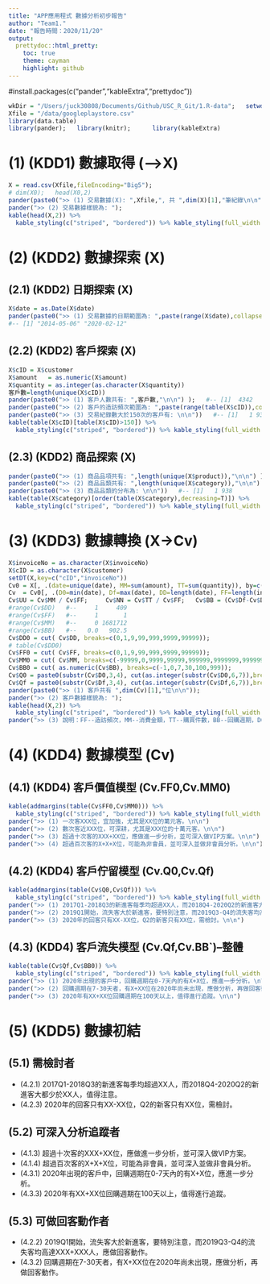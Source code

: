 ```yaml
---
title: "APP應用程式 數據分析初步報告"
author: "Team1."
date: "報告時間：2020/11/20"
output: 
  prettydoc::html_pretty:
    toc: true
    theme: cayman
    highlight: github
---
```

#install.packages(c("pander","kableExtra","prettydoc"))
```r
wkDir = "/Users/juck30808/Documents/Github/USC_R_Git/1.R-data";   setwd(wkDir);
Xfile = "/data/googleplaystore.csv"
library(data.table)
library(pander);   library(knitr);      library(kableExtra)
```

# (1) (KDD1) 數據取得 (-->X)

```r
X = read.csv(Xfile,fileEncoding="Big5"); 
# dim(X0);   head(X0,2)   
pander(paste0(">> (1) 交易數據(X): ",Xfile,", 共 ",dim(X)[1],"筆紀錄\n\n")); 
pander(">> (2) 交易數據樣貌為: "); 
kable(head(X,2)) %>%
  kable_styling(c("striped", "bordered")) %>% kable_styling(full_width = F) %>% column_spec(1, bold = T)
```

# (2) (KDD2) 數據探索 (X)

## (2.1) (KDD2) 日期探索 (X)

```r
X$date = as.Date(X$date)
pander(paste0(">> (1) 交易數據的日期範圍為: ",paste(range(X$date),collapse="--"),"\n\n"));  
#-- [1] "2014-05-06" "2020-02-12"
```

## (2.2) (KDD2) 客戶探索 (X)

```r
X$cID = X$customer
X$amount   = as.numeric(X$amount)
X$quantity = as.integer(as.character(X$quantity))
客戶數=length(unique(X$cID))
pander(paste0(">> (1) 客戶人數共有: ",客戶數,"\n\n") );   #-- [1]  4342
pander(paste0(">> (2) 客戶的造訪頻次範圍為: ",paste(range(table(X$cID)),collapse="--"),"\n\n"))   #-- [1]   1 938
pander(paste0(">> (3) 交易紀錄數大於150次的客戶有: \n\n"))   #-- [1]   1 938
kable(table(X$cID)[table(X$cID)>150]) %>%
  kable_styling(c("striped", "bordered")) %>% kable_styling(full_width = F) %>% column_spec(1, bold = T)
```

## (2.3) (KDD2) 商品探索 (X)

```r
pander(paste0(">> (1) 商品品項共有: ",length(unique(X$product)),"\n\n") );   #-- [1]  12770
pander(paste0(">> (2) 商品品類共有: ",length(unique(X$category)),"\n\n") );   #-- [1]  12770
pander(paste0(">> (3) 商品品類的分布為: \n\n"))   #-- [1]   1 938
kable(table(X$category)[order(table(X$category),decreasing=T)]) %>%
  kable_styling(c("striped", "bordered")) %>% kable_styling(full_width = F) %>% column_spec(1, bold = T)
```

# (3) (KDD3) 數據轉換 (X->Cv)

```r
X$invoiceNo = as.character(X$invoiceNo)
X$cID = as.character(X$customer)
setDT(X,key=c("cID","invoiceNo"))
Cv0 = X[, .(date=unique(date), MM=sum(amount), TT=sum(quantity)), by=c("cID","invoiceNo") ];
Cv  = Cv0[, .(D0=min(date), Df=max(date), DD=length(date), FF=length(invoiceNo), MM=sum(MM), TT=sum(TT)), by=cID]
Cv$UU = Cv$MM / Cv$FF;     Cv$NN = Cv$TT / Cv$FF;   Cv$BB = (Cv$Df-Cv$D0)/Cv$DD
#range(Cv$DD)   #--     1     409
#range(Cv$FF)   #--     1       1
#range(Cv$MM)   #--     0 1681712
#range(Cv$BB)   #--   0.0   902.5
Cv$DD0 = cut( Cv$DD, breaks=c(0,1,9,99,999,9999,99999));  
# table(Cv$DD0)
Cv$FF0 = cut( Cv$FF, breaks=c(0,1,9,99,999,9999,99999)); 
Cv$MM0 = cut( Cv$MM, breaks=c(-99999,0,9999,99999,999999,9999999,99999999,1999999999)); 
Cv$BB0 = cut( as.numeric(Cv$BB), breaks=c(-1,0,7,30,100,999));  
Cv$Q0 = paste0(substr(Cv$D0,3,4), cut(as.integer(substr(Cv$D0,6,7)),breaks=c(0,3,6,9,12),labels=c("Q1","Q2","Q3","Q4")))
Cv$Qf = paste0(substr(Cv$Df,3,4), cut(as.integer(substr(Cv$Df,6,7)),breaks=c(0,3,6,9,12),labels=c("Q1","Q2","Q3","Q4")))
pander(paste0(">> (1) 客戶共有 ",dim(Cv)[1],"位\n\n"));
pander(">> (2) 客戶數據樣貌為: ");
kable(head(X,2)) %>%
  kable_styling(c("striped", "bordered")) %>% kable_styling(full_width = F) %>% column_spec(1, bold = T)
pander(">> (3) 說明：FF--造訪頻次，MM--消費金額，TT--購買件數，BB--回購週期，D0--首次來店日，Df--最近來店日")
```

# (4) (KDD4) 數據模型 (Cv)

## (4.1) (KDD4) 客戶價值模型 (Cv.FF0,Cv.MM0)
```r
kable(addmargins(table(Cv$FF0,Cv$MM0))) %>%
  kable_styling(c("striped", "bordered")) %>% kable_styling(full_width = F) %>% column_spec(1, bold = T)
pander(">> (1) 一次客XXX位，宜加強，尤其是XX位的萬元客。\n\n")
pander(">> (2) 數次客近XXX位，可深耕，尤其是XXX位的十萬元客。\n\n")
pander(">> (3) 超過十次客的XXX+XX位，應做進一步分析，並可深入做VIP方案。\n\n")
pander(">> (4) 超過百次客的X+X+X位，可能為非會員，並可深入並做非會員分析。\n\n")
```

## (4.2) (KDD4) 客戶佇留模型 (Cv.Q0,Cv.Qf)
```r
kable(addmargins(table(Cv$Q0,Cv$Qf))) %>%
  kable_styling(c("striped", "bordered")) %>% kable_styling(full_width = F) %>% column_spec(1, bold = T)
pander(">> (1) 2017Q1-2018Q3的新進客每季均超過XX人，而2018Q4-2020Q2的新進客大都少於XX人，值得注意。\n\n")
pander(">> (2) 2019Q1開始，流失客大於新進客，要特別注意，而2019Q3-Q4的流失客均高達XXX+XXX人，應做回客動作。\n\n")
pander(">> (3) 2020年的回客只有XX-XX位，Q2的新客只有XX位，需檢討。\n\n")
```

## (4.3) (KDD4) 客戶流失模型 (Cv.Qf,Cv.BB`)--整體
```r
kable(table(Cv$Qf,Cv$BB0)) %>%
  kable_styling(c("striped", "bordered")) %>% kable_styling(full_width = F) %>% column_spec(1, bold = T)
pander(">> (1) 2020年出現的客戶中，回購週期在0-7天內的有X+X位，應進一步分析。\n\n")
pander(">> (2) 回購週期在7-30天者，有X+XX位在2020年尚未出現，應做分析，再做回客動作。\n\n")
pander(">> (3) 2020年有XX+XX位回購週期在100天以上，值得進行追蹤。\n\n")
```

# (5) (KDD5) 數據初結

## (5.1) 需檢討者
* (4.2.1) 2017Q1-2018Q3的新進客每季均超過XX人，而2018Q4-2020Q2的新進客大都少於XX人，值得注意。
* (4.2.3) 2020年的回客只有XX-XX位，Q2的新客只有XX位，需檢討。

## (5.2) 可深入分析追蹤者
* (4.1.3) 超過十次客的XXX+XX位，應做進一步分析，並可深入做VIP方案。
* (4.1.4) 超過百次客的X+X+X位，可能為非會員，並可深入並做非會員分析。
* (4.3.1) 2020年出現的客戶中，回購週期在0-7天內的有X+X位，應進一步分析。
* (4.3.3) 2020年有XX+XX位回購週期在100天以上，值得進行追蹤。

## (5.3) 可做回客動作者
* (4.2.2) 2019Q1開始，流失客大於新進客，要特別注意，而2019Q3-Q4的流失客均高達XXX+XXX人，應做回客動作。
* (4.3.2) 回購週期在7-30天者，有X+XX位在2020年尚未出現，應做分析，再做回客動作。


